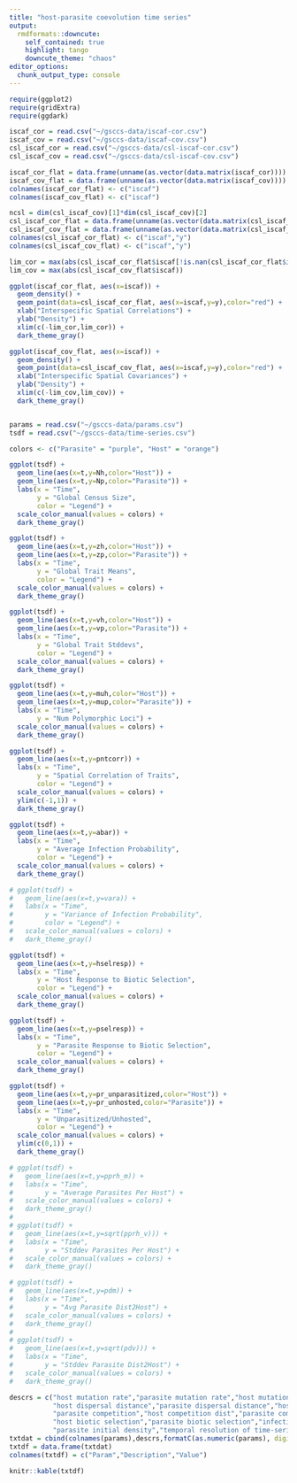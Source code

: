 ```yaml
---
title: "host-parasite coevolution time series"
output:
  rmdformats::downcute:
    self_contained: true
    highlight: tango
    downcute_theme: "chaos"
editor_options: 
  chunk_output_type: console
---
```


<!-- <iframe src="https://player.vimeo.com/video/712261773?h=148675a6d9&loop=1&title=0&byline=0&portrait=0" width="320" height="160" frameborder="0" allow="autoplay; fullscreen; picture-in-picture" allowfullscreen></iframe> -->

```r
require(ggplot2)
require(gridExtra)
require(ggdark)

iscaf_cor = read.csv("~/gsccs-data/iscaf-cor.csv")
iscaf_cov = read.csv("~/gsccs-data/iscaf-cov.csv")
csl_iscaf_cor = read.csv("~/gsccs-data/csl-iscaf-cor.csv")
csl_iscaf_cov = read.csv("~/gsccs-data/csl-iscaf-cov.csv")

iscaf_cor_flat = data.frame(unname(as.vector(data.matrix(iscaf_cor))))
iscaf_cov_flat = data.frame(unname(as.vector(data.matrix(iscaf_cov))))
colnames(iscaf_cor_flat) <- c("iscaf")
colnames(iscaf_cov_flat) <- c("iscaf")

ncsl = dim(csl_iscaf_cov)[1]*dim(csl_iscaf_cov)[2]
csl_iscaf_cor_flat = data.frame(unname(as.vector(data.matrix(csl_iscaf_cor))),rep(0,ncsl))
csl_iscaf_cov_flat = data.frame(unname(as.vector(data.matrix(csl_iscaf_cov))),rep(0,ncsl))
colnames(csl_iscaf_cor_flat) <- c("iscaf","y")
colnames(csl_iscaf_cov_flat) <- c("iscaf","y")

lim_cor = max(abs(csl_iscaf_cor_flat$iscaf[!is.nan(csl_iscaf_cor_flat$iscaf)]))
lim_cov = max(abs(csl_iscaf_cov_flat$iscaf))

ggplot(iscaf_cor_flat, aes(x=iscaf)) + 
  geom_density() +
  geom_point(data=csl_iscaf_cor_flat, aes(x=iscaf,y=y),color="red") +
  xlab("Interspecific Spatial Correlations") +
  ylab("Density") +
  xlim(c(-lim_cor,lim_cor)) +
  dark_theme_gray()

ggplot(iscaf_cov_flat, aes(x=iscaf)) + 
  geom_density() +
  geom_point(data=csl_iscaf_cov_flat, aes(x=iscaf,y=y),color="red") +
  xlab("Interspecific Spatial Covariances") +
  ylab("Density") +
  xlim(c(-lim_cov,lim_cov)) +
  dark_theme_gray()


params = read.csv("~/gsccs-data/params.csv")
tsdf = read.csv("~/gsccs-data/time-series.csv")

colors <- c("Parasite" = "purple", "Host" = "orange")

ggplot(tsdf) + 
  geom_line(aes(x=t,y=Nh,color="Host")) +
  geom_line(aes(x=t,y=Np,color="Parasite")) +
  labs(x = "Time",        
       y = "Global Census Size",        
       color = "Legend") +   
  scale_color_manual(values = colors) +
  dark_theme_gray()

ggplot(tsdf) + 
  geom_line(aes(x=t,y=zh,color="Host")) +
  geom_line(aes(x=t,y=zp,color="Parasite")) +
  labs(x = "Time",        
       y = "Global Trait Means",        
       color = "Legend") +   
  scale_color_manual(values = colors) +
  dark_theme_gray()

ggplot(tsdf) + 
  geom_line(aes(x=t,y=vh,color="Host")) +
  geom_line(aes(x=t,y=vp,color="Parasite")) +
  labs(x = "Time",        
       y = "Global Trait Stddevs",        
       color = "Legend") +   
  scale_color_manual(values = colors) +
  dark_theme_gray()

ggplot(tsdf) + 
  geom_line(aes(x=t,y=muh,color="Host")) +
  geom_line(aes(x=t,y=mup,color="Parasite")) +
  labs(x = "Time",
       y = "Num Polymorphic Loci") +   
  scale_color_manual(values = colors) +
  dark_theme_gray()

ggplot(tsdf) + 
  geom_line(aes(x=t,y=pntcorr)) +
  labs(x = "Time",        
       y = "Spatial Correlation of Traits",        
       color = "Legend") +   
  scale_color_manual(values = colors) +
  ylim(c(-1,1)) +
  dark_theme_gray()

ggplot(tsdf) + 
  geom_line(aes(x=t,y=abar)) +
  labs(x = "Time",
       y = "Average Infection Probability",        
       color = "Legend") +   
  scale_color_manual(values = colors) +
  dark_theme_gray()

# ggplot(tsdf) + 
#   geom_line(aes(x=t,y=vara)) +
#   labs(x = "Time",        
#        y = "Variance of Infection Probability",
#        color = "Legend") +   
#   scale_color_manual(values = colors) +
#   dark_theme_gray()

ggplot(tsdf) + 
  geom_line(aes(x=t,y=hselresp)) +
  labs(x = "Time",        
       y = "Host Response to Biotic Selection",        
       color = "Legend") +   
  scale_color_manual(values = colors) +
  dark_theme_gray()

ggplot(tsdf) + 
  geom_line(aes(x=t,y=pselresp)) +
  labs(x = "Time",        
       y = "Parasite Response to Biotic Selection",
       color = "Legend") +   
  scale_color_manual(values = colors) +
  dark_theme_gray()

ggplot(tsdf) + 
  geom_line(aes(x=t,y=pr_unparasitized,color="Host")) +
  geom_line(aes(x=t,y=pr_unhosted,color="Parasite")) +
  labs(x = "Time",        
       y = "Unparasitized/Unhosted",        
       color = "Legend") +   
  scale_color_manual(values = colors) +
  ylim(c(0,1)) +
  dark_theme_gray()

# ggplot(tsdf) + 
#   geom_line(aes(x=t,y=pprh_m)) +
#   labs(x = "Time",
#        y = "Average Parasites Per Host") +   
#   scale_color_manual(values = colors) +
#   dark_theme_gray()
# 
# ggplot(tsdf) + 
#   geom_line(aes(x=t,y=sqrt(pprh_v))) +
#   labs(x = "Time",
#        y = "Stddev Parasites Per Host") +   
#   scale_color_manual(values = colors) +
#   dark_theme_gray()

# ggplot(tsdf) + 
#   geom_line(aes(x=t,y=pdm)) +
#   labs(x = "Time",
#        y = "Avg Parasite Dist2Host") +   
#   scale_color_manual(values = colors) +
#   dark_theme_gray()
# 
# ggplot(tsdf) + 
#   geom_line(aes(x=t,y=sqrt(pdv))) +
#   labs(x = "Time",
#        y = "Stddev Parasite Dist2Host") +   
#   scale_color_manual(values = colors) +
#   dark_theme_gray()

descrs = c("host mutation rate","parasite mutation rate","host mutation effect size","parasite mutation effect size",
           "host dispersal distance","parasite dispersal distance","host-parasite interaction dist","host competition",
           "parasite competition","host competition dist","parasite competition dist","host base fitness","parasite base fitness",
           "host biotic selection","parasite biotic selection","infection probability sensitivity","host initial density",
           "parasite initial density","temporal resolution of time-series")
txtdat = cbind(colnames(params),descrs,formatC(as.numeric(params), digits = 1, format = "e", drop0trailing = FALSE))
txtdf = data.frame(txtdat)
colnames(txtdf) = c("Param","Description","Value")

knitr::kable(txtdf)
```
